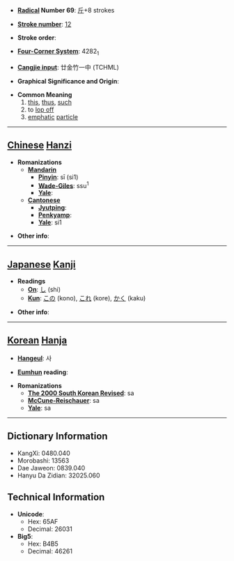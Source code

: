 * '''[[Wiktionary:Chinese radical index| Radical]] Number 69''': [[Wiktionary:Chinese radical index 斤|斤]]+8 strokes

* '''[[Wiktionary:Chinese total strokes index|Stroke number]]''': [[Wiktionary:Chinese total strokes index 12|12]]

* '''Stroke order''': 

* '''[[Wiktionary:Chinese four corner index|Four-Corner System]]''': 4282<sub>1</sub>

* '''[[Wiktionary:Chinese Cangjie index|Cangjie input]]''': 廿金竹一中 (TCHML)

* '''Graphical Significance and Origin''': 

* '''Common Meaning'''
*#[[this]], [[thus]], [[such]]
*# to [[lop off]]
*# [[emphatic]] [[particle]]


----

== [[Chinese]] [[Hanzi]] ==

* '''Romanizations'''
** '''[[Mandarin]]'''
*** '''[[Pinyin]]''': sī (si1)
*** '''[[Wade-Giles]]''': ssu<sup>1</sup>
*** '''[[Yale]]''': 
** '''[[Cantonese]]'''
*** '''[[Jyutping]]''':
*** '''[[Penkyamp]]''': 
*** '''[[Yale]]''': si1

* '''Other info''': 

----

== [[Japanese]] [[Kanji]] ==

* '''Readings'''
** '''[[On]]''': [[し]] (shi)
** '''[[Kun]]''': [[この]] (kono), [[これ]] (kore), [[かく]] (kaku)

* '''Other info''':  

----

== [[Korean]] [[Hanja]] ==

* '''[[Hangeul]]''': 사

* '''[[Eumhun]] reading''': 

* '''Romanizations'''
** '''[[The 2000 South Korean Revised Romanization|The 2000 South Korean Revised]]''': sa
** '''[[McCune-Reischauer]]''': sa
** '''[[Yale]]''': sa

----

== Dictionary Information ==

* KangXi: 0480.040
* Morobashi: 13563
* Dae Jaweon: 0839.040
* Hanyu Da Zidian: 32025.060

== Technical Information ==

* '''Unicode''':
** Hex: 65AF
** Decimal: 26031
* '''Big5''':
** Hex: B4B5
** Decimal: 46261
